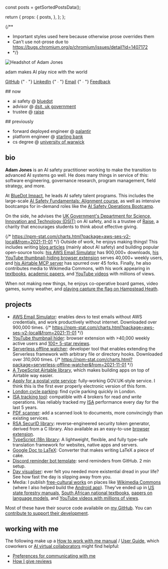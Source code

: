 
  const posts = getSortedPostsData();

  return {
    props: {
      posts,
    },
  };
};

<Head>
  <title>Adam Jones</title>
</Head>
<AdamJsonLd />

{/**
 * Important styles used here because otherwise prose overrides them
 * Can't use not-prose due to https://bugs.chromium.org/p/chromium/issues/detail?id=1407172
 * */}
<div className='flex flex-col sm:flex-row gap-8 mb-6 sm:mb-0'>
  <div className='w-36'>
    <ClickCounter
      clickee='Adam'
      messages={{
        5: 'Oh nice, you found this!',
        10: 'I guess the curiosity would get me too.',
        25: 'Is continuing really a good use of time?',
        50: 'Do you want to stop now?',
        100: 'No? Ok, well keep going if you must.',
        200: 'Do you wonder how many other people have found this?',
        300: 'FYI for tomorrow, this may help: https://www.nhs.uk/conditions/repetitive-strain-injury-rsi/',
        400: 'Wow, you don\'t give up do you?',
        500: 'Okay, that\'s the end. Unless you want to keep going for a very long time.',
        1000000: 'Ahh, so I see that either:\n1. You know how to debug software.\n2. You have an insane amount of free time, and aren\'t spending it wisely.',
      }}>
      <div className='rounded-full outline-4 outline-red-500 outline-dashed outline-offset-4 group hover:scale-105 active:scale-95 transition-all hover:rotate-6'>
        <Image
          className='rounded-full group-hover:-rotate-9 hover:shadow-sm transition-all !my-0'
          src='/images/profile-pic.webp'
          alt='Headshot of Adam Jones'
          width={180}
          height={180}
          priority
        />
      </div>
    </ClickCounter>
  </div>
  <div className='flex-1 sm:self-center'>
    <p className='!text-2xl !my-1'><span className='text-red-600 font-semibold'>adam</span> makes AI play nice with the world</p>
    <p className='!text-lg lowercase !my-2'>
      <a href='https://github.com/domdomegg'>GitHub</a>
      {" ∙ "}
      <a href='https://linkedin.com/in/domdomegg/'>LinkedIn</a>
      {" ∙ "}
      <a href='mailto:domdomegg+adamjones.me@gmail.com'>Email</a>
      {" ∙ "}
      <a href='/feedback'>Feedback</a>
    </p>
  </div>
</div>

<NewBlogArticlePromo posts={props.posts} />
<div className='grid sm:gap-4 sm:grid-cols-2 -my-4'>

<div>
## now

- ai safety @ [bluedot](https://bluedot.org/)
- advisor @ [dsit, uk government](https://www.gov.uk/government/organisations/department-for-science-innovation-and-technology)
- trustee @ [raise](https://www.joinraise.org/)
</div>

<div>
## previously

- forward deployed engineer @ [palantir](https://www.palantir.com/)
- platform engineer @ [starling bank](https://www.starlingbank.com/)
- cs degree @ [university of warwick](https://warwick.ac.uk/)
</div>
</div>

## bio

**Adam Jones** is an AI safety practitioner working to make the transition to advanced AI systems go well. He does many things in service of this: software engineering, governance research, program management, field strategy, and more.

At [BlueDot Impact](https://bluedot.org), he leads AI safety talent programs. This includes the large-scale [AI Safety Fundamentals: Alignment course](https://bluedot.org/courses/alignment), as well as intensive bootcamps for in-demand roles like the [AI Safety Operations Bootcamp](https://bluedot.org/courses/ops).

On the side, he advises the [UK Government's Department for Science, Innovation and Technology (DSIT)](https://www.gov.uk/government/organisations/department-for-science-innovation-and-technology) on AI safety, and is a trustee of [Raise](https://www.joinraise.org/), a charity that encourages students to think about effective giving.

{/*  https://npm-stat.com/charts.html?package=aws-ses-v2-local&from=2021-11-01 */}
Outside of work, he enjoys making things! This includes writing [blog articles](/blog) (mainly about AI safety) and building popular open-source tools: [his AWS Email Simulator](https://github.com/domdomegg/aws-ses-v2-local) has 900,000+ downloads, [his YouTube thumbnail-hiding browser extension](https://chromewebstore.google.com/detail/hide-youtube-thumbnails/phmcfcbljjdlomoipaffekhgfnpndbef/reviews) serves 40,000+ weekly users, and [his Airtable MCP server](https://github.com/domdomegg/airtable-mcp-server) has spurred over 45 forks. Finally, he also contributes media to Wikimedia Commons, with his work appearing in [textbooks](https://dinwiddiehighschool.co.za/wp-content/uploads/2020/11/grd-11-textbook.pdf#page=12), [academic papers](https://doi.org/10.1093/nar/gkac278), and [YouTube videos](https://www.youtube.com/watch?t=10&v=w_CYwd6cHUA) with millions of views.

When not making new things, he enjoys co-operative board games, video games, sunny weather, and [playing capture the flag on Hampstead Heath](https://www.instagram.com/reel/DJ0H-xTow9C/).

## projects

- [AWS Email Simulator](https://github.com/domdomegg/aws-ses-v2-local): enables devs to test emails without AWS credentials, and work productively without internet. Downloaded over 900,000 times. {/* https://npm-stat.com/charts.html?package=aws-ses-v2-local&from=2021-11-01 */}
- [YouTube thumbnail hider](https://chromewebstore.google.com/detail/hide-youtube-thumbnails/phmcfcbljjdlomoipaffekhgfnpndbef): browser extension with >40,000 weekly active users and [100+ 5-star reviews](https://chromewebstore.google.com/detail/hide-youtube-thumbnails/phmcfcbljjdlomoipaffekhgfnpndbef/reviews).
- [Serverless offline watcher](https://www.npmjs.com/package/serverless-offline-watcher): developer tool that enables extending the Serverless framework with arbitrary file or directory hooks. Downloaded over 310,000 times. {/* https://npm-stat.com/charts.html?package=serverless-offline-watcher&from=2021-11-01 */}
- [A TypeScript Airtable library](https://www.npmjs.com/package/airtable-ts), which makes building apps on top of Airtable way easier.
- [Apply for a postal vote service](./postal-vote/): fully-working GOV.UK-style service. I think this is the first ever properly electronic version of this form.
- [London cycle parking](./london-cycle-parking/): find cycle parking quickly in London.
- [ISA tracking tool](https://github.com/domdomegg/halifax-share-dealing-sdk): compatible with 4 brokers for read _and write_ operations. Has reliably tracked my [ISA](https://www.gov.uk/individual-savings-accounts) performance every day for the last 5 years.
- [PDF scanner](./pdf-scanner): add a scanned look to documents, more convincingly than existing services.
- [RSA SecurID library](https://github.com/domdomegg/rsa-securid): reverse-engineered security token generator, derived from a C library. Also available as an easy-to-use [browser extension](https://github.com/domdomegg/rsa-securid-browser-extension).
- [TypeScript i18n library](https://github.com/domdomegg/ts-i18n): A lightweight, flexible, and fully type-safe translation framework for websites, native apps and servers.
- [Google Doc to LaTeX](./gdoc2latex-gui): Converter that makes writing LaTeX a piece of cake.
- [Discord reminder bot template](https://github.com/domdomegg/discord-reminder-template): send reminders from GitHub. 2 min setup.
- [Day visualiser](./oneday): ever felt you needed more existential dread in your life? See how fast the day is slipping away from you.
- Media: I publish [free-cultural works](https://creativecommons.org/share-your-work/public-domain/freeworks/) on places like [Wikimedia Commons](https://commons.wikimedia.org/wiki/User:Domdomegg) (where I also helped build the [Android app](https://commons-app.github.io/)). They've ended up in [US state forestry manuals](https://vtechworks.lib.vt.edu/bitstream/handle/10919/102139/2020TreeStewardManualver03.pdf#page=8), [South African national textbooks](https://dinwiddiehighschool.co.za/wp-content/uploads/2020/11/grd-11-textbook.pdf#page=12), [papers on language models](https://doi.org/10.1093/nar/gkac278), and [YouTube videos with millions of views](https://www.youtube.com/watch?t=10&v=w_CYwd6cHUA).

Most of these have their source code availabile on [my GitHub](https://github.com/domdomegg). You can [contribute to support their development](./sponsor/).

## working with me

The following make up a [How to work with me manual](https://medium.com/swlh/user-manual-to-me-92c8ce68f960) / [User Guide](https://lg.substack.com/p/the-looking-glass-a-user-guide-to), which coworkers or [AI virtual collaborators](https://www.youtube.com/watch?v=snkOMOjiVOk&t=932s) might find helpful:
- [Preferences for communicating with me](/blog/communication-preferences/)
- [How I give reviews](/blog/reviewing-your-work/)
